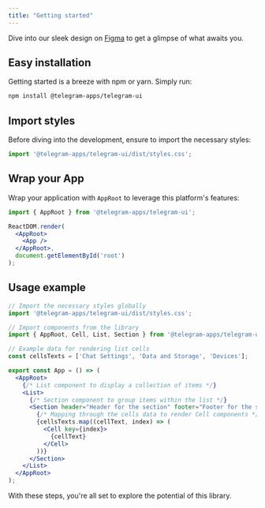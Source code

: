 ```yaml
---
title: "Getting started"
---
```


Dive into our sleek design on [Figma](https://figma.com/community/file/1348989725141777736/) to get a glimpse of what awaits you.

## Easy installation

Getting started is a breeze with npm or yarn. Simply run:

```sh icon="npm"
npm install @telegram-apps/telegram-ui
```


## Import styles

Before diving into the development, ensure to import the necessary styles:

```jsx
import '@telegram-apps/telegram-ui/dist/styles.css';
```

## Wrap your App

Wrap your application with `AppRoot` to leverage this platform's features:

```jsx
import { AppRoot } from '@telegram-apps/telegram-ui';

ReactDOM.render(
  <AppRoot>
    <App />
  </AppRoot>,
  document.getElementById('root')
);
```

## Usage example

```jsx
// Import the necessary styles globally
import '@telegram-apps/telegram-ui/dist/styles.css';

// Import components from the library
import { AppRoot, Cell, List, Section } from '@telegram-apps/telegram-ui';

// Example data for rendering list cells
const cellsTexts = ['Chat Settings', 'Data and Storage', 'Devices'];

export const App = () => (
  <AppRoot>
    {/* List component to display a collection of items */}
    <List>
      {/* Section component to group items within the list */}
      <Section header="Header for the section" footer="Footer for the section">
        {/* Mapping through the cells data to render Cell components */}
        {cellsTexts.map((cellText, index) => (
          <Cell key={index}>
            {cellText}
          </Cell>
        ))}
      </Section>
    </List>
  </AppRoot>
);
```

With these steps, you're all set to explore the potential of this library.
